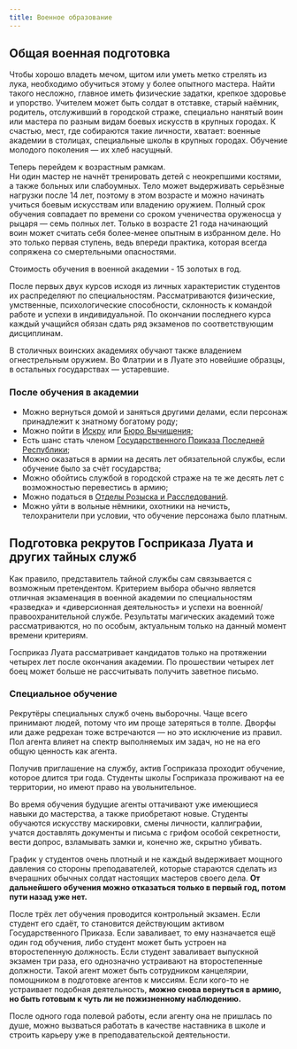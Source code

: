 ```yaml
---
title: Военное образование
---
```


## Общая военная подготовка
Чтобы хорошо владеть мечом, щитом или уметь метко стрелять из лука, необходимо обучиться этому у более опытного мастера. Найти такого несложно, главное иметь физические задатки, крепкое здоровье и упорство. Учителем может быть солдат в отставке, старый наёмник, родитель, отслуживший в городской страже, специально нанятый воин или мастера по разным видам боевых искусств в крупных городах. К счастью, мест, где собираются такие личности, хватает: военные академии в столицах, специальные школы в крупных городах. Обучение молодого поколения — их хлеб насущный.

Теперь перейдем к возрастным рамкам.  
Ни один мастер не начнёт тренировать детей с неокрепшими костями, а также больных или слабоумных. Тело может выдерживать серьёзные нагрузки после 14 лет, поэтому в этом возрасте и можно начинать учиться боевым искусствам или владению оружием. Полный срок обучения совпадает по времени со сроком ученичества оруженосца у рыцаря — семь полных лет. Только в возрасте 21 года начинающий воин может считать себя более-менее опытным в избранном деле. Но это только первая ступень, ведь впереди практика, которая всегда сопряжена со смертельными опасностями.

<BlockquoteBox text attention>
Стоимость обучения в военной академии - 15 золотых в год.
</BlockquoteBox>

После первых двух курсов исходя из личных характеристик студентов их распределяют по специальностям. Рассматриваются физические, умственные, психологические способности, склонность к командой работе и успехи в индивидуальной. По окончании последнего курса каждый учащийся обязан сдать ряд экзаменов по соответствующим дисциплинам.

В столичных воинских академиях обучают также владением огнестрельным оружием. Во Флатрии и в Луате это новейшие образцы, в остальных государствах — устаревшие.

### После обучения в академии
* Можно вернуться домой и заняться другими делами, если персонаж принадлежит к знатному богатому роду;
* Можно пойти в [Искру](/menu/guidebook/guilds/sparkle) или [Бюро Вычищения](/menu/guidebook/guilds/purge-bureau);
* Есть шанс стать членом [Государственного Приказа Последней Республики](/menu/navigation/geopolitics/states/luat.html);
* Можно оказаться в армии на десять лет обязательной службы, если обучение было за счёт государства;
* Можно обойтись службой в городской страже на те же десять лет с возможностью перевестись в армию;
* Можно податься в [Отделы Розыска и Расследований](/menu/navigation/investigation).
* Можно уйти в вольные нёмники, охотники на нечисть, телохранители при условии, что обучение персонажа было платным.

## Подготовка рекрутов Госприказа Луата и других тайных служб
Как правило, представитель тайной службы сам связывается с возможным претендентом. Критерием выбора обычно является отличная экзаменация в военной академии по специальностям «разведка» и «диверсионная деятельность» и успехи на военной/правоохранительной службе. Результаты магических академий тоже рассматриваются, но по особым, актуальным только на данный момент времени критериям.

Госприказ Луата рассматривает кандидатов только на протяжении четырех лет после окончания академии. По прошествии четырех лет боец может больше не рассчитывать получить заветное письмо.

### Специальное обучение
Рекрутёры специальных служб очень выборочны. Чаще всего принимают людей, потому что им проще затеряться в толпе. Дворфы или даже редрехан тоже встречаются — но это исключение из правил. Пол агента влияет на спектр выполняемых им задач, но не на его общую ценность как агента.

Получив приглашение на службу, актив Госприказа проходит обучение, которое длится три года. Студенты школы Госприказа проживают на ее территории, но имеют право на увольнительное.

Во время обучения будущие агенты оттачивают уже имеющиеся навыки до мастерства, а также приобретают новые. Студенты обучаются искусству маскировки, смены личности, каллиграфии, учатся доставлять документы и письма с грифом особой секретности, вести допрос, взламывать замки и, конечно же, скрытно убивать.

График у студентов очень плотный и не каждый выдерживает мощного давления со стороны преподавателей, которые стараются сделать из вчерашних обычных солдат настоящих мастеров своего дела. **От дальнейшего обучения можно отказаться только в первый год, потом пути назад уже нет.**

После трёх лет обучения проводится контрольный экзамен. Если студент его сдаёт, то становится действующим активом Государственного Приказа. Если заваливает, то ему назначается ещё один год обучения, либо студент может быть устроен на второстепенную должность. Если студент заваливает выпускной экзамен три раза, его однозначно устраивают на второстепенные должности. Такой агент может быть сотрудником канцелярии, помощником в подготовке агентов к миссиям. Если кого-то не устраивает подобная деятельность, **можно снова вернуться в армию, но быть готовым к чуть ли не пожизненному наблюдению.**

После одного года полевой работы, если агенту она не пришлась по душе, можно вызваться работать в качестве наставника в школе и строить карьеру уже в преподавательской деятельности.